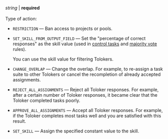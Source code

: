 _string_ \| **required**<br/><br/>Type of action:

- `RESTRICTION` — Ban access to projects or pools.

- `SET_SKILL_FROM_OUTPUT_FIELD` — Set the "percentage of correct responses" as the skill value (used in [control tasks](/docs/api/goldenset) and [majority vote](/docs/api/mv) rules).

  You can use the skill value for filtering Tolokers.

- `CHANGE_OVERLAP` — Change the overlap. For example, to re-assign a task suite to other Tolokers or cancel the recompletion of already accepted assignments.

- `REJECT_ALL_ASSIGNMENTS` — Reject all Toloker responses. For example, after a certain number of Toloker responses, it became clear that the Toloker completed tasks poorly.

- `APPROVE_ALL_ASSIGNMENTS` — Accept all Toloker responses. For example, if the Toloker completes most tasks well and you are satisfied with this result.

- `SET_SKILL` — Assign the specified constant value to the skill.